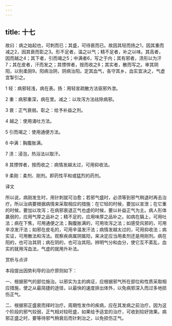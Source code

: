 ```yaml
---
---
---
```

title: 十七
---




故曰：病之始起也，可刺而已；其盛，可待衰而已。故因其轻而扬之1，因其重而减之2，因其衰而彰之3。形不足者，温之以气；精不足者，补之以味。其高者，因而越之4；其下者，引而竭之5；中满者6，写之于内；其有邪者，渍形以为汗7；其在皮者，汗而发之；其慓悍者，按而收之8；其实者，散而写之。审其阴阳，以别柔刚9。阳病治阴，阴病治阳。定其血气，各守其乡，血实宜决之，气虚宜掣引之。

1 轻：病邪轻浅，病在表。扬：用轻宣疏散方法驱邪外泄。

2 重：病邪重深，病在里。减之：以攻泻方法祛除病邪。

3 衰：正气衰弱。彰之：给予补益之剂。

4 越之：使用涌吐方法。

5 引而竭之：使用通便方法。

6 中满：胸腹胀满。

7 渍：浸泡，热浴法以取汗。

8 其慓悍者，按而收之：病情发越太过，可用抑收法。

9 柔刚：柔剂、刚剂。即药性平和或猛烈的药剂。

译文

所以说，病刚发生时，用针刺就可治愈；若邪气盛时，必须等到邪气稍退时再去治疗。所以治病要根据病情来采取相应的措施：在它轻的时候，要加以宣泄；在它重的时候，要加以攻泻；在病邪衰退正气也虚的时候，要以补益正气为主。病人形体羸弱的，应用气厚之品补之；精不足的，应用味厚之品补之。如病在膈上，可用吐法；病在下焦，可用通便之法；胸腹胀满的，可用攻泻之法；如感受风邪的，可用辛凉发汗法；如邪在皮毛的，可用辛温发汗法；病情发越太过的，可用抑收法；病实证，可用散法和泻法。观察疾病属阴属阳，来决定应当用柔剂还是用刚剂。病在阳的，也可治其阴；病在阴的，也可治其阳。辨明气分和血分，使它互不紊乱，血实的就用泻血法，气虚的就用升补法。

赏析与点评

本段提出因势利导的治疗原则如下：

一、根据邪气的部位施治。以邪实为主的病证，应根据邪气所在部位和性质采取相应措施，使之从最简捷的途径，以最快的速度排出体外，以免病邪深入而过多地损伤正气。

二、根据邪正盛衰而择时治疗。周期性发作的疾病，应在其发病之前治疗。因为这个阶段的邪气较弱，正气相对较旺盛，如果给予适宜的治疗，可收到较好效果。病邪正盛之时，要等待邪气稍衰后而针刺治之，以免损伤正气。